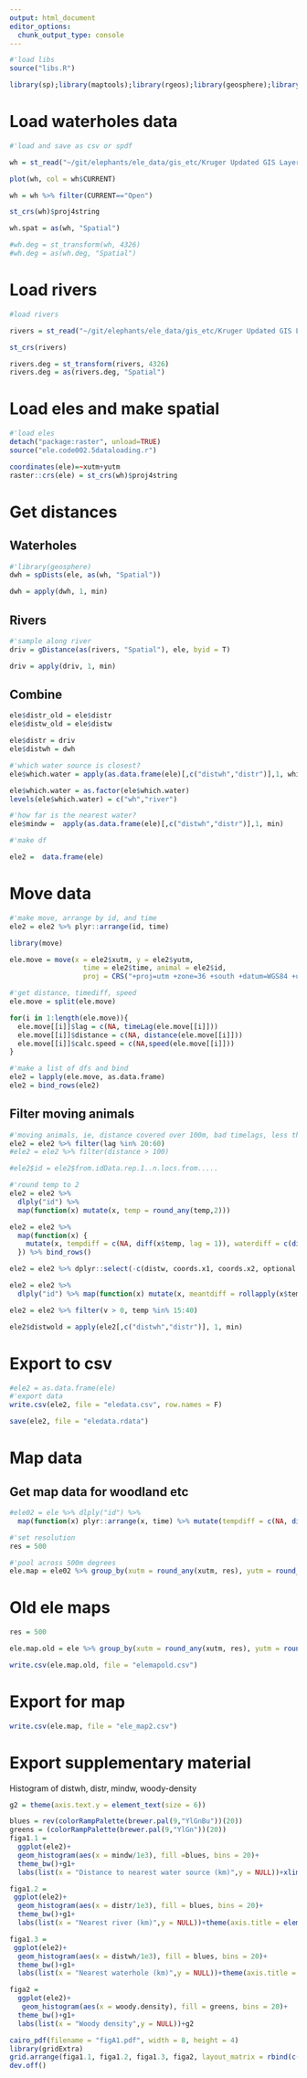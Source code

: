 ```yaml
---
output: html_document
editor_options: 
  chunk_output_type: console
---
```


```r
#'load libs
source("libs.R")

```

```r
library(sp);library(maptools);library(rgeos);library(geosphere);library(sf)
```

# Load waterholes data

```r
#'load and save as csv or spdf

wh = st_read("~/git/elephants/ele_data/gis_etc/Kruger Updated GIS Layers/waterpoints_zambatis_2011.shp")

plot(wh, col = wh$CURRENT)

wh = wh %>% filter(CURRENT=="Open")

st_crs(wh)$proj4string

wh.spat = as(wh, "Spatial")

#wh.deg = st_transform(wh, 4326)
#wh.deg = as(wh.deg, "Spatial")
```

# Load rivers

```r
#load rivers

rivers = st_read("~/git/elephants/ele_data/gis_etc/Kruger Updated GIS Layers/rivers_main.shp")

st_crs(rivers)

rivers.deg = st_transform(rivers, 4326)
rivers.deg = as(rivers.deg, "Spatial")
```

# Load eles and make spatial

```r
#'load eles
detach("package:raster", unload=TRUE)
source("ele.code002.5dataloading.r")
```

```r
coordinates(ele)=~xutm+yutm
raster::crs(ele) = st_crs(wh)$proj4string
```

# Get distances

## Waterholes

```r
#'library(geosphere)
dwh = spDists(ele, as(wh, "Spatial"))

dwh = apply(dwh, 1, min)
```

## Rivers

```r
#'sample along river
driv = gDistance(as(rivers, "Spatial"), ele, byid = T)

driv = apply(driv, 1, min)
```

## Combine

```r
ele$distr_old = ele$distr
ele$distw_old = ele$distw

ele$distr = driv
ele$distwh = dwh

#'which water source is closest?
ele$which.water = apply(as.data.frame(ele)[,c("distwh","distr")],1, which.min)

ele$which.water = as.factor(ele$which.water)
levels(ele$which.water) = c("wh","river")

#'how far is the nearest water?
ele$mindw =  apply(as.data.frame(ele)[,c("distwh","distr")],1, min)
```

```r
#'make df

ele2 =  data.frame(ele)
```


# Move data

```r
#'make move, arrange by id, and time
ele2 = ele2 %>% plyr::arrange(id, time)

library(move)

ele.move = move(x = ele2$xutm, y = ele2$yutm, 
                  time = ele2$time, animal = ele2$id,
                  proj = CRS("+proj=utm +zone=36 +south +datum=WGS84 +units=m +no_defs"), data = ele2)
```

```r
#'get distance, timediff, speed
ele.move = split(ele.move)

for(i in 1:length(ele.move)){
  ele.move[[i]]$lag = c(NA, timeLag(ele.move[[i]]))
  ele.move[[i]]$distance = c(NA, distance(ele.move[[i]]))
  ele.move[[i]]$calc.speed = c(NA,speed(ele.move[[i]]))
}

#'make a list of dfs and bind
ele2 = lapply(ele.move, as.data.frame)
ele2 = bind_rows(ele2)
```

## Filter moving animals

```r
#'moving animals, ie, distance covered over 100m, bad timelags, less than 10mins or over 60mins
ele2 = ele2 %>% filter(lag %in% 20:60)
#ele2 = ele2 %>% filter(distance > 100)

#ele2$id = ele2$from.idData.rep.1..n.locs.from.....
```

```r
#'round temp to 2
ele2 = ele2 %>%
  dlply("id") %>% 
  map(function(x) mutate(x, temp = round_any(temp,2)))

ele2 = ele2 %>%  
  map(function(x) {
    mutate(x, tempdiff = c(NA, diff(x$temp, lag = 1)), waterdiff = c(diff(x$mindw, lag = 1), NA), meanspeed = rollapply(x$v, 3, mean, fill = NA), moving = meanspeed>100) %>% mutate(towater = as.factor(ifelse(waterdiff < 0, "to", "away")))
  }) %>% bind_rows()

ele2 = ele2 %>% dplyr::select(-c(distw, coords.x1, coords.x2, optional.1, optional))

ele2 = ele2 %>%
  dlply("id") %>% map(function(x) mutate(x, meantdiff = rollapply(x$tempdiff, 3, mean, fill = NA))) %>% bind_rows()

ele2 = ele2 %>% filter(v > 0, temp %in% 15:40)

ele2$distwold = apply(ele2[,c("distwh","distr")], 1, min)
```


# Export to csv

```r
#ele2 = as.data.frame(ele)
#'export data
write.csv(ele2, file = "eledata.csv", row.names = F)

save(ele2, file = "eledata.rdata")
```

# Map data

## Get map data for woodland etc

```r
#ele02 = ele %>% dlply("id") %>%
  map(function(x) plyr::arrange(x, time) %>% mutate(tempdiff = c(NA, diff(temp, lag = 1)), waterdiff = c(diff(mindw, lag = 1), NA))) %>% bind_rows()
```


```r
#'set resolution
res = 500

#'pool across 500m degrees
ele.map = ele02 %>% group_by(xutm = round_any(xutm, res), yutm = round_any(yutm, res)) %>% summarise(meantemp = mean(temp), meanwood = mean(woody.density), minwh = min(distwh2), minriver = min(distr2), meanwh = mean(distwh2), meanriver = mean(distr2), meandistw = mean(mindw), propriver = sum(which.water == "river")/length(which.water), propheading = sum(waterdiff<0)*100/length(waterdiff), meantempchange = mean(tempdiff, na.rm = T), meanheadingchange = mean(waterdiff, na.rm = T))
```

# Old ele maps

```r
res = 500

ele.map.old = ele %>% group_by(xutm = round_any(xutm, res), yutm = round_any(yutm, res)) %>% summarise(meantemp = mean(temp), meanwood = mean(woody.density), meanwh = mean(distw), meanriver = mean(distr), meandistw = mean(mindw))

write.csv(ele.map.old, file = "elemapold.csv")
```


# Export for map

```r
write.csv(ele.map, file = "ele_map2.csv")
```

# Export supplementary material

Histogram of distwh, distr, mindw, woody-density

```r
g2 = theme(axis.text.y = element_text(size = 6))

blues = rev(colorRampPalette(brewer.pal(9,"YlGnBu"))(20))
greens = (colorRampPalette(brewer.pal(9,"YlGn"))(20))
figa1.1 =
  ggplot(ele2)+
  geom_histogram(aes(x = mindw/1e3), fill =blues, bins = 20)+
  theme_bw()+g1+
  labs(list(x = "Distance to nearest water source (km)",y = NULL))+xlim(NA,11.45)+scale_x_continuous(breaks = seq(0,10,2))+g2

figa1.2 = 
 ggplot(ele2)+
  geom_histogram(aes(x = distr/1e3), fill = blues, bins = 20)+
  theme_bw()+g1+
  labs(list(x = "Nearest river (km)",y = NULL))+theme(axis.title = element_text(size = 8))+g2#+xlim(NA,10)

figa1.3 = 
 ggplot(ele2)+
  geom_histogram(aes(x = distwh/1e3), fill = blues, bins = 20)+
  theme_bw()+g1+
  labs(list(x = "Nearest waterhole (km)",y = NULL))+theme(axis.title = element_text(size = 8))+g2#+xlim(NA,10)

figa2 =
  ggplot(ele2)+
   geom_histogram(aes(x = woody.density), fill = greens, bins = 20)+
  theme_bw()+g1+
  labs(list(x = "Woody density",y = NULL))+g2
```

```r
cairo_pdf(filename = "figA1.pdf", width = 8, height = 4)
library(gridExtra)
grid.arrange(figa1.1, figa1.2, figa1.3, figa2, layout_matrix = rbind(c(1,1,4,4),c(2,3,4,4)))
dev.off()
```

